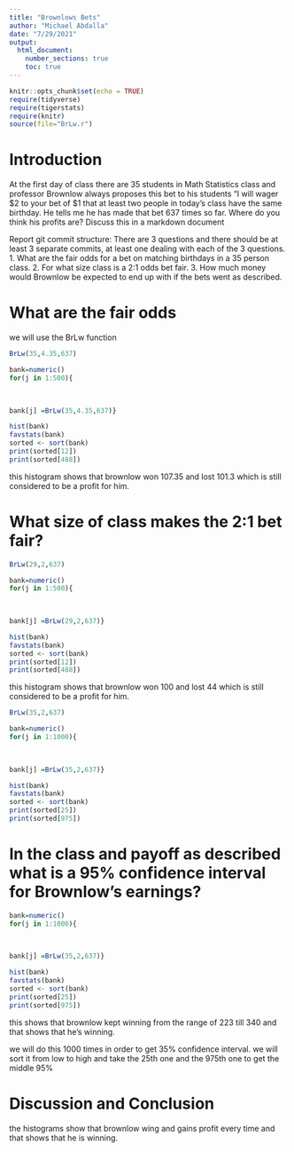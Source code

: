 ```yaml
---
title: "Brownlows Bets"
author: "Michael Abdalla"
date: "7/29/2021"
output: 
  html_document:
    number_sections: true
    toc: true
---
```


```r
knitr::opts_chunk$set(echo = TRUE)
require(tidyverse)
require(tigerstats)
require(knitr)
source(file="BrLw.r")
```


<!-- We recommend you use git branches -- create a separate branch for each major section i.e. Introduction, Methods, Results, Inferential Results, and Discussion and Conclusions - leave the YAML block untouched until the final merge where you put in your own name !-->

# Introduction

<!--In this section you explain what you are trying to show.  Where did the data come from?  What is the research or other question you are trying to answer?!-->

 At the first day of class there are 35 students in Math Statistics class and professor Brownlow always proposes this bet to his students "I will wager $2 to your bet of $1 that at least two people in today's class have  the same birthday.  He tells me he has made that bet 637 times so far. Where do you think his profits are? Discuss this in a markdown document
 
Report git commit structure:
There are 3 questions and there should be at least 3 separate commits, at least one dealing with each of the 3 questions.
1. What are the fair odds for a bet on matching birthdays in a 35 person class.
2. For what size class is a 2:1 odds bet fair.
3. How much money would Brownlow be expected to end up with if the bets went as described.

# What are the fair odds  


<!--Decide on your methods:  In this section explain the approach you will take to attack the issue --- how will you decide on a likely estimate of professor Brownlow's earnings or losses after 637 bets. Also explain how you construct a 95% confidence interval about your estimate of his winnings !-->

we will use the BrLw function  

```r
BrLw(35,4.35,637)
```



```r
bank=numeric()
for(j in 1:500){
  
  

bank[j] =BrLw(35,4.35,637)}
```

```r
hist(bank)
favstats(bank)
sorted <- sort(bank)
print(sorted[12])
print(sorted[488])
```

this histogram shows that brownlow won 107.35 and lost 101.3 which is still considered to be a profit for him.

# What size of class makes the 2:1 bet fair?  
<!--Explain and display the results of your method of coming up with the estimate of professor Brownlows betting profits!-->

```r
BrLw(29,2,637)
```



```r
bank=numeric()
for(j in 1:500){
  
  

bank[j] =BrLw(29,2,637)}
```


```r
hist(bank)
favstats(bank)
sorted <- sort(bank)
print(sorted[12])
print(sorted[488])
```

this histogram shows that brownlow won 100 and lost 44 which is still considered to be a profit for him.


```r
BrLw(35,2,637)
```



```r
bank=numeric()
for(j in 1:1000){
  
  

bank[j] =BrLw(35,2,637)}
```


```r
hist(bank)
favstats(bank)
sorted <- sort(bank)
print(sorted[25])
print(sorted[975])
```


# In the class and payoff as described what is a 95% confidence interval for Brownlow's earnings?
  
<!--Explain and display your method of coming up with a 95% confidence interval of  professor Brownlows winnings (or losings)-->

```r
bank=numeric()
for(j in 1:1000){
  
  

bank[j] =BrLw(35,2,637)}
```


```r
hist(bank)
favstats(bank)
sorted <- sort(bank)
print(sorted[25])
print(sorted[975])
```

this shows that brownlow kept winning from the range of 223 till 340 and that shows that he's winning.


we will do this 1000 times in order to get 35% confidence interval. we will sort it from low to high and take the 25th one and the 975th one to get the middle 95%

# Discussion and Conclusion

<!--Discussion and conclusion here.  If professor Brownlow is consistantly making or losing money how could he change his payout so that his profits center on zero?  Also discuss what size his class should be in order to have his current scheme balance at zero profit.!-->

the histograms show that brownlow wing and gains profit every time and that shows that he is winning. 

